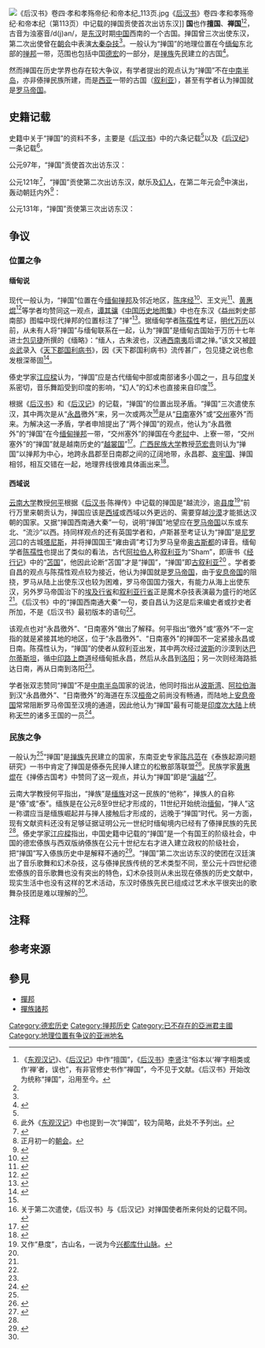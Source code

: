 {{noteTA
|1 = zh-cn:江应樑; zh-tw:江應樑; zh-hk:江應樑;
}}
{{Other uses|subject=[[东汉|东汉]]时期中国史籍记载的一个古国|other=20世纪末[[坤沙|坤沙]]在[[掸邦|掸邦]]建立的政权|掸邦共和国}}
[[File:《后汉书》卷四·孝和孝殇帝纪·和帝本纪_113页.jpg|thumb]]《[[后汉书|后汉书]]》卷四·孝和孝殇帝纪·和帝本纪（第113页）中记载的掸国贡使首次出访东汉]]
'''{{zy|掸|shàn}}国'''也作'''擅国'''、'''禅国'''<ref group="注">《[[东观汉记|东观汉记]]》、《[[后汉记|后汉记]]》中作“擅国”，《[[后汉书|后汉书]]》[[章怀太子|李贤]]注“俗本以‘禅’字相类或作‘禅’者，误也”，有非官修史书作“禅国”，今不见于文献。《后汉书》开始改为统称“掸国”，沿用至今。</ref><ref name="杨存校" />{{rp|60}}，古音为浊塞音/d(j)an/，是[[东汉|东汉]]时期[[中国|中国]]西南的一个古国。掸国曾三次出使东汉，第二次出使曾在[[朝会_(政治)|朝会]]中表演[[大秦|大秦]][[杂技|杂技]]<ref name="杨存校" />{{rp|61}}。一般认为“掸国”的地理位置在今[[缅甸|缅甸]]东北部的[[掸邦|掸邦]]一带，范围也包括中国[[德宏傣族景颇族自治州|德宏]]的一部分，是[[掸族|掸族]]先民建立的古国<ref name="何平1">{{cite journal |author=[[何平_(1956年)|何平]] |date=1998 |title=“掸国”不是傣掸民族建立的国家──关于“掸国”问题的再考察 |journal=《东南亚》 |issue=4 }}</ref>{{rp|55}}。

然而掸国在历史学界也存在较大争议，有学者提出的观点认为“掸国”不在[[中南半岛|中南半岛]]，亦非傣掸民族所建，而是[[西亚|西亚]]一带的古国（[[叙利亚|叙利亚]]），甚至有学者认为掸国就是[[罗马帝国|罗马帝国]]。

==史籍记载==

史籍中关于“掸国”的资料不多，主要是《[[后汉书|后汉书]]》中的六条记载<ref name="何平1" />{{rp|55}}以及《[[后汉纪|后汉纪]]》一条记载<ref group="注">此外《[[东观汉记|东观汉记]]》中也提到一次“掸国”，较为简略，此处不予列出。</ref>。

公元97年，“掸国”贡使首次出访东汉：

{{Cquote|text=[[永元_(东汉)|九年]]春正月，[[永昌郡|永昌]]徼外蛮夷及'''掸国'''重译奉贡。|author=[[范晔_(刘宋)|范晔]]|source=《[[后汉书|后汉书]]》[[:s:後漢書/卷4#和帝|卷四·孝和孝殇帝纪·和帝本纪]]}}

{{Cquote|text=[[永元_(东汉)|九年]]，徼外蛮及'''掸国'''王[[雍由调|雍由调]]遣重译奉国珍宝，[[汉和帝|和帝]]赐金印紫绶，小君长皆加印绶、钱帛。|author=[[范晔_(刘宋)|范晔]]|source=《[[后汉书|后汉书]]》[[:s:後漢書/卷86#哀牢夷|卷八十六·南蛮西南夷列传·哀牢夷]]}}

公元121年<ref name="何平2">{{cite journal |author=[[何平_(1956年)|何平]] |date=2000 |title=一个涉及中国和中南半岛诸国多民族历史的讹误──关于“掸国”的最新研究与结论 |journal=《世界民族》 |issue=1 }}</ref>{{rp|48}}，“掸国”贡使第二次出访东汉，献乐及[[魔术师|幻人]]，在第二年元会<ref group="注">正月初一的[[朝会_(政治)|朝会]]。</ref>中演出，轰动朝廷内外<ref name="杨存校">{{cite journal |author=杨存校 |date=1985 |title=掸国之称和掸献幻人 |journal=《[[云南民族大学|云南民族学院]]学报》 |issue=2 }}</ref>{{rp|61}}：

{{Cquote|text=十二月，[[永昌郡|永昌]]徼外'''掸国'''-{zh-hans:谴; zh-hant:遣;}-使贡献。|author=[[范晔_(刘宋)|范晔]]|source=《[[后汉书|后汉书]]》[[:s:後漢書/卷5|卷五·孝安帝纪·安帝本纪]]}}

{{Cquote|text=[[永宁_(东汉)|永宁]]元年，'''掸国'''王雍由调复遣使者诣阙朝贺，献乐及[[魔术师|幻人]]，能变化吐火，自支解，易牛马头。又善跳丸，数乃至千。自言我海西人。海西即[[大秦|大秦]]也，掸国西南通大秦。明年元会，[[汉安帝|安帝]]作乐于庭，封雍由调为汉大都尉，赐印绶、金银、彩缯各有差也。|author=[[范晔_(刘宋)|范晔]]|source=《[[后汉书|后汉书]]》[[:s:後漢書/卷86#哀牢夷|卷八十六·南蛮西南夷列传·哀牢夷]]}}

{{Cquote|text=[[永宁_(东汉)|永宁]]元年，[[西南夷|西南夷]]'''掸国'''王献乐及幻人，能吐火，自支解，易牛马头。明年元会，作之于庭，[[汉安帝|安帝]]与腢臣共观，大奇之。|author=[[范晔_(刘宋)|范晔]]|source=《[[后汉书|后汉书]]》[[:s:後漢書/卷51#陳禪|卷五十一·李陈庞陈桥列传·陈禅传]]}}

{{Cquote|text=及安帝元初中，日南塞外'''擅国'''献幻人，能变化吐火，自支解，又善跳丸，能跳十丸。其人曰：“我海西人。”则是大秦也。自[[交州|交州]]塞外擅国，诸蛮夷相通也……|author=[[袁宏|袁宏]]|source=《[[后汉纪|后汉纪]]》[[:s:後漢紀/卷15|卷十五·孝殇皇帝纪]]}}

公元131年，“掸国”贡使第三次出访东汉：

{{Cquote|text=十二月，[[日南郡|日南]]徼外[[叶调|叶调国]]、'''掸国'''遣使贡献。|author=[[范晔_(刘宋)|范晔]]|source=《[[后汉书|后汉书]]》[[:s:後漢書/卷6#順帝|卷六·孝顺孝冲孝质帝纪·顺帝本纪]]}}

==争议==

===位置之争===

====缅甸说====

现代一般认为，“掸国”位置在今[[缅甸|缅甸]][[掸邦|掸邦]]及邻近地区，[[陈序经|陈序经]]<ref name="娄自昌">{{cite journal |author=娄自昌 |date=2005 |title=古代掸国位置考辨──兼论掸国不是傣掸民族建立的国家 |journal=《[[文山师范高等专科学校|文山师范高等专科学校]]学报》 |volume=18 |issue=4 |doi=10.3969/j.issn.1674-9200.2005.04.011 }}</ref>{{rp|344}}、王文光<ref>{{cite journal |author=王文光 |date=1991 |title=从“越裳”、“滇越”、“掸”看中南半岛掸泰民族的来源 |journal=《思想战线》 |issue=6 }}</ref>{{rp|71}}、[[黄惠焜|黄惠焜]]<ref>{{cite journal |author=[[黄惠焜|黄惠焜]] |date=1990 |title=从越人到泰人──泰人的祖先和泰族的形成 |journal=《思想战线》 |issue=6 }}</ref>{{rp|68}}等学者均赞同这一观点，[[谭其骧|谭其骧]]《[[中国历史地图集|中国历史地图集]]》中也在东汉《[[益州|益州]]刺史部南部》图幅中现代掸邦的位置标注了“掸”<ref>{{cite book |author=[[谭其骧|谭其骧]] 主编 |title=《[[中国历史地图集|中国历史地图集]]·第二册》 |location=[[北京市|北京]] |publisher=[[中国地图出版社|中国地图出版社]] |date=1982 |isbn=978-7-5031-1844-9 }}</ref>{{rp|55-56}}。据缅甸学者[[陈孺性|陈孺性]]考证，[[明朝|明代]][[万历|万历]]以前，从未有人将“掸国”与缅甸联系在一起，认为“掸国”是缅甸古国始于万历十七年进士[[包见捷|包见捷]]所撰的《缅略》：“缅人，古朱波也，汉通[[西南夷|西南夷]]后谓之掸。”该文又被[[顾炎武|顾炎武]]录入《[[天下郡国利病书|天下郡国利病书]]》，因《天下郡国利病书》流传甚广，包见捷之说也愈发根深蒂固<ref name="何平3">{{cite book |author=[[何平_(1956年)|何平]] |title=《从云南到阿萨姆 傣-泰民族历史再考与重构》 |location=[[昆明市|昆明]] |publisher=[[云南大学|云南大学]]出版社 |date=2001 |isbn=7-8106-8275-X }}</ref>{{rp|82-83}}。

傣史学家[[江应樑|江应樑]]认为，“掸国”应是古代缅甸中部或南部诸多小国之一，且与[[印度|印度]]关系密切，音乐舞蹈受到印度的影响，“幻人”的幻术也直接来自印度<ref name="江应樑" />{{rp|56}}。

根据《[[后汉书|后汉书]]》和《[[后汉记|后汉记]]》的记载，“掸国”的位置出现矛盾。“掸国”三次遣使东汉，其中两次是从“[[永昌郡|永昌]]徼外”来，另一次或两次<ref group="注">关于第二次遣使，《后汉书》与《后汉记》对掸国使者所来何处的记载不同。</ref>是从“[[日南郡|日南]]塞外”或“[[交州|交州]]塞外”而来。为解决这一矛盾，学者申旭提出了“两个掸国”的观点，他认为“永昌徼外”的“掸国”在今[[缅甸|缅甸]][[掸邦|掸邦]]一带，“交州塞外”的掸国在今[[老挝|老挝]]中、上寮一带，“交州塞外”的“掸国”就是越南历史的“[[越裳|越裳国]]”<ref name="申旭">{{cite journal |author=申旭 |date=1986 |title=越裳即掸──老挝古国新证 |journal=《东南亚》 |issue=4 }}</ref>{{rp|12-13}}。[[广西民族大学|广西民族大学]]教授[[范宏贵|范宏贵]]则认为“掸国”以掸邦为中心，地跨永昌郡至日南郡之间的辽阔地带，永昌郡、[[哀牢|哀牢国]]、掸国相邻，相互交错在一起，地理界线很难具体画出来<ref>{{cite journal |author=[[范宏贵|范宏贵]] |date=1996 |title=缅甸掸族与中国德宏傣族的渊源关系 |journal=《[[广西民族大学|广西民族学院]]学报(哲学社会科学版)》 |issue=1 }}</ref>{{rp|69}}。

====西域说====

[[云南大学|云南大学]]教授[[何平_(1956年)|何平]]根据《[[后汉书|后汉书]]·陈禅传》中记载的掸国是“越流沙，逾[[县度山|县度]]<ref group="注">又作“悬度”，古山名，一说为今[[兴都库什山脉|兴都库什山脉]]。</ref>”前行万里来朝贡认为，掸国应该是[[西域|西域]]或西域以外更远的、需要穿越[[沙漠|沙漠]]才能抵达汉朝的国家。又据“掸国西南通大秦”一句，说明“掸国”地望应在[[罗马帝国|罗马帝国]]以东或东北、“流沙”以西。持同样观点的还有英国学者{{le|爱德华·哈珀·帕克|Edward Harper Parker}}和{{le|戈登·卢斯|Gordon Luce}}，卢斯甚至考证认为“掸国”是[[尼罗河|尼罗河]]口的古城[[塔尼斯|塔尼斯]]，并将掸国国王“雍由调”考订为罗马皇帝[[奥古斯都|奥古斯都]]的译音。缅甸学者[[陈孺性|陈孺性]]也提出了类似的看法，古代[[阿拉伯人|阿拉伯人]]称[[叙利亚|叙利亚]]为“Sham”，即唐书《[[经行记|经行记]]》中的“[[苫国|苫国]]”，他因此论断“苫国”才是“掸国”，“掸国”即[[叙利亚历史|古叙利亚]]<ref name="何平2" />{{rp|55}}<!--，{{来源请求|然而上古音系中“掸”、“擅”、“禅”均为浊音[d]声母，结n（/r）尾，虽然具体音值可待商榷，但不可能是“Sham”的音译<ref>参见上古汉语郑张构拟和B-S构拟，相应数据库目前已录入至维基词典英文版。</ref>}}-->。学者娄自昌的观点与陈孺性观点较为接近，他认为掸国就是[[罗马帝国|罗马帝国]]，由于[[安息帝国|安息帝国]]的阻挠，罗马从陆上出使东汉也较为困难，罗马帝国国力强大，有能力从海上出使东汉，另外罗马帝国治下的[[埃及_(罗马行省)|埃及行省]]和[[叙利亚_(罗马行省)|叙利亚行省]]正是魔术杂技表演最为盛行的地区<ref name="娄自昌" />{{rp|343-344}}。《后汉书》中的“掸国西南通大秦”一句，娄自昌认为这是后来编史者或抄史者所加，不是《后汉书》最初版本的语句<ref name="娄自昌" />{{rp|342-343}}。

该观点也对“永昌徼外”、“日南塞外”做出了解释。何平指出“徼外”或“塞外”不一定指的就是紧接其地的地区，位于“永昌徼外”、“日南塞外”的掸国不一定紧接永昌或日南。陈孺性认为，“掸国”的使者从叙利亚出发，其中两次经过[[波斯|波斯]]的沙漠到达[[巴尔蒂斯坦|巴尔蒂斯坦]]，循[[蜀身毒道|中印路上商道]]经缅甸抵永昌，然后从永昌到[[洛阳市|洛阳]]；另一次则经海路抵达日南，再从日南到洛阳<ref name="何平1" />{{rp|60-61}}。

学者张双志赞同“掸国”不是[[中南半岛|中南半岛]]国家的说法，他同时指出从[[波斯湾|波斯湾]]、[[阿拉伯海|阿拉伯海]]到汉“永昌徼外”、“日南徼外”的海道在东汉[[汉桓帝|桓帝]]之前尚没有畅通，而陆地上[[安息帝国|安息帝国]]常常阻断罗马帝国至汉境的通道，因此他认为“掸国”最有可能是[[印度次大陆|印度次大陆]]上统称[[天竺|天竺]]的诸多王国的一员<ref>{{cite journal |author=张双志 |date=2003 |title=“掸国”地望新考 |journal=《[[云南民族大学|云南民族学院]]学报(哲学社会科学版)》 |volume=20 |issue=5 |doi=10.13727/j.cnki.53-1191/c.2003.05.013 }}</ref>{{rp|55-56}}。

===民族之争===

一般认为<ref name="张媚玲"/>{{rp|43}}“掸国”是[[掸族|掸族]]先民建立的国家，东南亚史专家[[陈吕范|陈吕范]]在《泰族起源问题研究》一书中肯定了掸国是傣泰先民掸人建立的松散部落联盟<ref name="张媚玲">{{cite journal |author1=张媚玲 |author2=邹念琴 |date=2018 |title=滇藏缅印交角区泰-傣诸族群的迁徙流动及族际关系研究述论 |journal=《民族学刊》 |issue=4 |doi=10.3969/j.issn.1674-9391.2018.04.006 }}</ref>{{rp|43}}。民族学家[[黄惠焜|黄惠焜]]在《掸傣古国考》中赞同了这一观点，并认为“掸国”即是“[[滇越|滇越]]”<ref>{{cite journal |author=黄惠焜 |date=1985 |title=掸傣古国考 |journal=《东南亚》 |issue=3 }}</ref>{{rp|5}}。

云南大学教授何平指出，“掸族”是[[缅族|缅族]]对这一民族的“他称”，掸族人的自称是“傣”或“泰”。缅族是在公元8至9世纪才形成的，11世纪开始统治[[缅甸|缅甸]]，“掸人”这一称谓应当是缅族崛起并与掸人接触后才形成的，远晚于“掸国”时代。另一方面，现有文献资料还没有足够证据证明公元一世纪时缅甸境内已经有了傣掸民族的先民<ref name="何平2" />{{rp|49}}。傣史学家[[江应樑|江应樑]]指出，中国史籍中记载的“掸国”是一个有国王的阶级社会，中国的德宏傣族与西双版纳傣族在公元十世纪左右才进入建立政权的阶级社会，把“掸国”写入傣族历史中是解释不通的<ref name="江应樑">{{cite journal |author=[[江应樑|江应樑]] |date=1981 |title=傣族史涉及东汉掸国的商榷 |journal=《云南社会科学》 |issue=2 }}</ref>{{rp|53}}。“掸国”第二次出访东汉的使团在汉廷演出了音乐歌舞和幻术杂技，这与傣掸民族传统的艺术类型不同，至公元十四世纪德宏傣族的音乐歌舞也没有突出的特色，幻术杂技则从未出现在傣族的历史文献中，现实生活中也没有这样的艺术活动，东汉时傣族先民已组成过艺术水平很突出的歌舞杂技团是难以理解的<ref name="江应樑" />{{rp|54-55}}。

==注释==
<references group="注" />

==参考来源==
{{reflist}}
==參見==
*[[撣邦|撣邦]]
*[[撣族諸邦|撣族諸邦]]

{{傣族}}
{{德宏主题}}

[[Category:德宏历史|Category:德宏历史]]
[[Category:掸邦历史|Category:掸邦历史]]
[[Category:已不存在的亞洲君主國|Category:已不存在的亞洲君主國]]
[[Category:地理位置有争议的亚洲地名|Category:地理位置有争议的亚洲地名]]